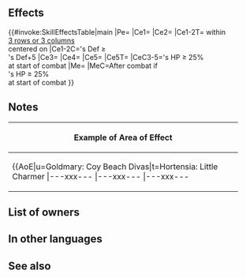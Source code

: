 {{Weapon Infobox
|tagid=SID_耳目集める二人の傘
|intID=4227
|image=wep_lc172
|exclusive=1
|weaponType=Lance
|cost=400
|might=16
|range=1
|cooldown=-1
|effect=Accelerates Special trigger (cooldown count-1).<br><br>For foes within 3 rows or 3 columns centered on unit, if foe's Def ≤ unit's Def+5, inflicts penalty on foe's Atk/Spd = 15% of foe's Atk at start of combat and neutralizes foe's bonuses to Atk/Spd (from skills like Fortify, Rally, etc.) during combat.<br><br>At start of combat, if unit's HP ≥ 25%, grants bonus to unit's Atk/Spd/Def/Res = number of allies within 3 spaces of unit × 3, + 5 (max 14), unit deals damage = 15% of unit's Atk (excluding area-of-effect Specials), and inflicts Special cooldown charge -1 on foe per attack during combat (only highest value applied; does not stack), and restores 7 HP to unit after combat.
|required=Silver Lance
|properties=
}}
==Effects==
{{#invoke:SkillEffectsTable|main
|Pe={{Eft|Accelerates Special}}
|Ce1={{Eft|Temporary debuffs|Atk/Spd|15% of {{Tgt|Foe}}'s Atk<br>at start of combat}}
|Ce2={{Eft|Neutralize Bonuses|Atk/Spd}}
|Ce1-2T={{Tgt|Foes}} within<br>[[3 rows or 3 columns]]<br>centered on {{Tgt|Unit}} 
|Ce1-2C={{Tgt|Unit}}'s Def ≥<br>{{Tgt|Foe}}'s Def+5
|Ce3={{Eft|Temporary buffs|Atk/Spd/Def/Res|3 x {{Tgt|Allies}}<br>[[within 3 spaces]], + 5|max=14}}
|Ce4={{Eft|Damage Boost|15% of {{Tgt|Unit}}'s Atk}}
|Ce5={{Eft|Guard}}
|Ce5T={{Tgt|Foe}}
|CeC3-5={{Tgt|Unit}}'s HP ≥ 25%<br>at start of combat
|Me={{Eft|Heal|7}}
|MeC=After combat if<br>{{Tgt|Unit}}'s HP ≥ 25%<br>at start of combat
}}

==Notes==
{{Temporary debuffs}}
{{At start of combat}}
{{Bonus neutralization}}
{{FoesCombatEffect|temporary debuffs and bonus neutralization}}
{{Temporary buffs}}
{{DamageBoost}}
{{CooldownChargeMinus}}
{{After combat healing}}
{|class="wikitable default mw-collapsible" 
!Example of Area of Effect
|-
|align="middle" style="max-width:450px;margin:auto"|{{AoE|u=Goldmary: Coy Beach Divas|t=Hortensia: Little Charmer
|---xxx---
|---xxx---
|---xxx---
|xxxxxxxxx
|xxxxuxxxx
|xxxxxxxxx
|---xxx---
|---xtx---
|---xxx---
}}
|}
==List of owners==
{{Skill Hero List}}
==In other languages==
{{OtherLanguages
|japanese=耳目集める二人の傘
|german=Divenschirm
|spanishEU=Parasol de divas
|spanishLA=Sombrilla divas
|french=Parasol de divas
|italian=Parasole da dive
|chineseTW=引人注目的雙人傘
|portuguese=Guarda-divas
}}
==See also==
{{See also skills|cond=(Description LIKE '%foe_s Def _ unit_s Def%' AND Description NOT LIKE '%【Frozen】%' OR Description LIKE '%number of allies within _ rows%' OR Description LIKE '%penalty on foe_s%of foe_s Atk at start of combat%') AND Exclusive='1'}}
{{Weapons Navbox}}